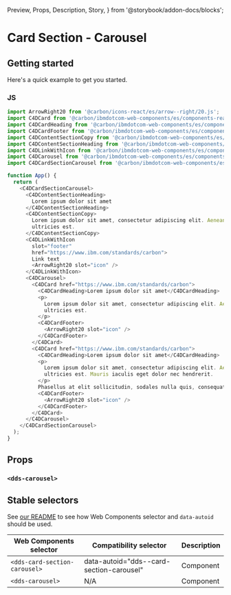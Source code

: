   Preview,
  Props,
  Description,
  Story,
} from '@storybook/addon-docs/blocks';

# Card Section - Carousel

## Getting started

Here's a quick example to get you started.

### JS

```javascript
import ArrowRight20 from '@carbon/icons-react/es/arrow--right/20.js';
import C4DCard from '@carbon/ibmdotcom-web-components/es/components-react/card/card.js';
import C4DCardHeading from '@carbon/ibmdotcom-web-components/es/components-react/card/card-heading.js';
import C4DCardFooter from '@carbon/ibmdotcom-web-components/es/components-react/card/card-footer.js';
import C4DContentSectionCopy from '@carbon/ibmdotcom-web-components/es/components-react/content-section/content-section-copy.js';
import C4DContentSectionHeading from '@carbon/ibmdotcom-web-components/es/components-react/content-section/content-section-heading.js';
import C4DLinkWithIcon from '@carbon/ibmdotcom-web-components/es/components-react/link-with-icon/link-with-icon.js';
import C4DCarousel from '@carbon/ibmdotcom-web-components/es/components-react/carousel/carousel.js';
import C4DCardSectionCarousel from '@carbon/ibmdotcom-web-components/es/components-react/card-section-carousel/card-section-carousel.js';

function App() {
  return (
    <C4DCardSectionCarousel>
      <C4DContentSectionHeading>
        Lorem ipsum dolor sit amet
      </C4DContentSectionHeading>
      <C4DContentSectionCopy>
        Lorem ipsum dolor sit amet, consectetur adipiscing elit. Aenean et
        ultricies est.
      </C4DContentSectionCopy>
      <C4DLinkWithIcon
        slot="footer"
        href="https://www.ibm.com/standards/carbon">
        Link text
        <ArrowRight20 slot="icon" />
      </C4DLinkWithIcon>
      <C4DCarousel>
        <C4DCard href="https://www.ibm.com/standards/carbon">
          <C4DCardHeading>Lorem ipsum dolor sit amet</C4DCardHeading>
          <p>
            Lorem ipsum dolor sit amet, consectetur adipiscing elit. Aenean et
            ultricies est.
          </p>
          <C4DCardFooter>
            <ArrowRight20 slot="icon" />
          </C4DCardFooter>
        </C4DCard>
        <C4DCard href="https://www.ibm.com/standards/carbon">
          <C4DCardHeading>Lorem ipsum dolor sit amet</C4DCardHeading>
          <p>
            Lorem ipsum dolor sit amet, consectetur adipiscing elit. Aenean et
            ultricies est. Mauris iaculis eget dolor nec hendrerit.
          </p>
          Phasellus at elit sollicitudin, sodales nulla quis, consequat libero.
          <C4DCardFooter>
            <ArrowRight20 slot="icon" />
          </C4DCardFooter>
        </C4DCard>
      </C4DCarousel>
    </C4DCardSectionCarousel>
  );
}
```

## Props

### `<dds-carousel>`

<Props of={PropTypesRef} />

## Stable selectors

See
[our README](https://github.com/carbon-design-system/carbon-for-ibm-dotcom/tree/main/packages/web-components#stable-selectors-for-analytics-and-integratione2e-testing-in-web-components)
to see how Web Components selector and `data-autoid` should be used.

| Web Components selector       | Compatibility selector                   | Description |
| ----------------------------- | ---------------------------------------- | ----------- |
| `<dds-card-section-carousel>` | data-autoid="dds--card-section-carousel" | Component   |
| `<dds-carousel>`              | N/A                                      | Component   |

<Description markdown={contributing} />

